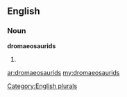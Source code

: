 ==English==

===Noun===
'''dromaeosaurids'''

# {{plural of|[[dromaeosaurid]]}}

[[Category:English plurals]]

[[ar:dromaeosaurids]]
[[my:dromaeosaurids]]